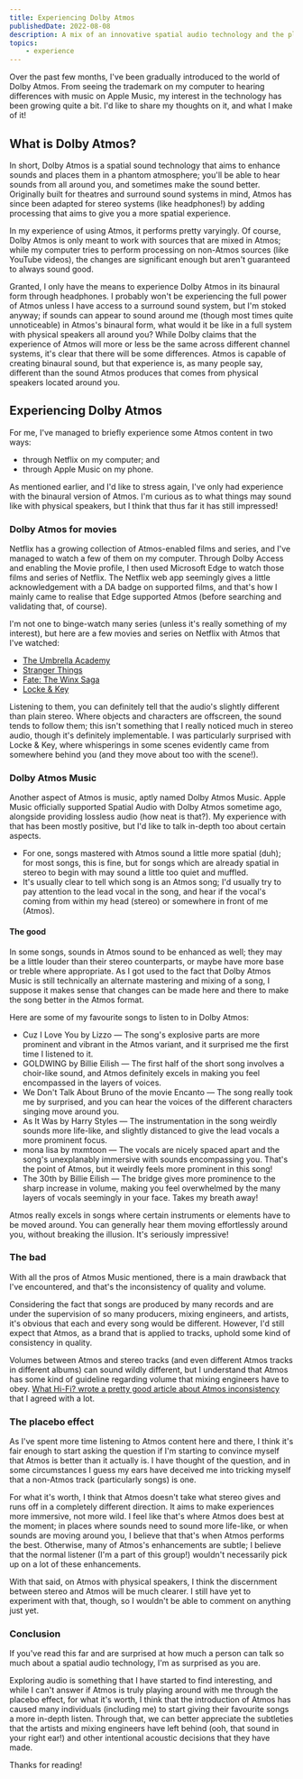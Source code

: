 ```yaml
---
title: Experiencing Dolby Atmos
publishedDate: 2022-08-08
description: A mix of an innovative spatial audio technology and the placebo effect makes me have greater appreciation for music.
topics: 
    - experience
---
```


Over the past few months, I've been gradually introduced to the world of Dolby Atmos. From seeing the trademark on my computer to hearing differences with music on Apple Music, my interest in the technology has been growing quite a bit. I'd like to share my thoughts on it, and what I make of it!

## What is Dolby Atmos?

In short, Dolby Atmos is a spatial sound technology that aims to enhance sounds and places them in a phantom atmosphere; you'll be able to hear sounds from all around you, and sometimes make the sound better. Originally built for theatres and surround sound systems in mind, Atmos has since been adapted for stereo systems (like headphones!) by adding processing that aims to give you a more spatial experience.

In my experience of using Atmos, it performs pretty varyingly. Of course, Dolby Atmos is only meant to work with sources that are mixed in Atmos; while my computer tries to perform processing on non-Atmos sources (like YouTube videos), the changes are significant enough but aren't guaranteed to always sound good.

Granted, I only have the means to experience Dolby Atmos in its binaural form through headphones. I probably won't be experiencing the full power of Atmos unless I have access to a surround sound system, but I'm stoked anyway; if sounds can appear to sound around me (though most times quite unnoticeable) in Atmos's binaural form, what would it be like in a full system with physical speakers all around you? While Dolby claims that the experience of Atmos will more or less be the same across different channel systems, it's clear that there will be some differences. Atmos is capable of creating binaural sound, but that experience is, as many people say, different than the sound Atmos produces that comes from physical speakers located around you.

## Experiencing Dolby Atmos

For me, I've managed to briefly experience some Atmos content in two ways:

- through Netflix on my computer; and
- through Apple Music on my phone.

As mentioned earlier, and I'd like to stress again, I've only had experience with the binaural version of Atmos. I'm curious as to what things may sound like with physical speakers, but I think that thus far it has still impressed!

### Dolby Atmos for movies

Netflix has a growing collection of Atmos-enabled films and series, and I've managed to watch a few of them on my computer. Through Dolby Access and enabling the Movie profile, I then used Microsoft Edge to watch those films and series of Netflix. The Netflix web app seemingly gives a little acknowledgement with a DA badge on supported films, and that's how I mainly came to realise that Edge supported Atmos (before searching and validating that, of course).

I'm not one to binge-watch many series (unless it's really something of my interest), but here are a few movies and series on Netflix with Atmos that I've watched:

- [The Umbrella Academy](https://www.netflix.com/title/80186863)
- [Stranger Things](https://www.netflix.com/title/80057281)
- [Fate: The Winx Saga](https://www.netflix.com/title/80220679)
- [Locke & Key](https://www.netflix.com/title/80241239)

Listening to them, you can definitely tell that the audio's slightly different than plain stereo. Where objects and characters are offscreen, the sound tends to follow them; this isn't something that I really noticed much in stereo audio, though it's definitely implementable. I was particularly surprised with Locke & Key, where whisperings in some scenes evidently came from somewhere behind you (and they move about too with the scene!).

### Dolby Atmos Music

Another aspect of Atmos is music, aptly named Dolby Atmos Music. Apple Music officially supported Spatial Audio with Dolby Atmos sometime ago, alongside providing lossless audio (how neat is that?). My experience with that has been mostly positive, but I'd like to talk in-depth too about certain aspects.

- For one, songs mastered with Atmos sound a little more spatial (duh); for most songs, this is fine, but for songs which are already spatial in stereo to begin with may sound a little too quiet and muffled.
- It's usually clear to tell which song is an Atmos song; I'd usually try to pay attention to the lead vocal in the song, and hear if the vocal's coming from within my head (stereo) or somewhere in front of me (Atmos).

#### The good

In some songs, sounds in Atmos sound to be enhanced as well; they may be a little louder than their stereo counterparts, or maybe have more base or treble where appropriate. As I got used to the fact that Dolby Atmos Music is still technically an alternate mastering and mixing of a song, I suppose it makes sense that changes can be made here and there to make the song better in the Atmos format.

Here are some of my favourite songs to listen to in Dolby Atmos:

- Cuz I Love You by Lizzo — The song's explosive parts are more prominent and vibrant in the Atmos variant, and it surprised me the first time I listened to it.
- GOLDWING by Billie Eilish — The first half of the short song involves a choir-like sound, and Atmos definitely excels in making you feel encompassed in the layers of voices.
- We Don't Talk About Bruno of the movie Encanto — The song really took me by surprised, and you can hear the voices of the different characters singing move around you.
- As It Was by Harry Styles — The instrumentation in the song weirdly sounds more life-like, and slightly distanced to give the lead vocals a more prominent focus.
- mona lisa by mxmtoon — The vocals are nicely spaced apart and the song's unexplanably immersive with sounds encompassing you. That's the point of Atmos, but it weirdly feels more prominent in this song!
- The 30th by Billie Eilish — The bridge gives more prominence to the sharp increase in volume, making you feel overwhelmed by the many layers of vocals seemingly in your face. Takes my breath away!

Atmos really excels in songs where certain instruments or elements have to be moved around. You can generally hear them moving effortlessly around you, without breaking the illusion. It's seriously impressive!

### The bad

With all the pros of Atmos Music mentioned, there is a main drawback that I've encountered, and that's the inconsistency of quality and volume.

Considering the fact that songs are produced by many records and are under the supervision of so many producers, mixing engineers, and artists, it's obvious that each and every song would be different. However, I'd still expect that Atmos, as a brand that is applied to tracks, uphold some kind of consistency in quality.

Volumes between Atmos and stereo tracks (and even different Atmos tracks in different albums) can sound wildly different, but I understand that Atmos has some kind of guideline regarding volume that mixing engineers have to obey. [What Hi-Fi? wrote a pretty good article about Atmos inconsistency](https://www.whathifi.com/features/why-i-have-a-problem-with-dolby-atmos-music) that I agreed with a lot.

### The placebo effect

As I've spent more time listening to Atmos content here and there, I think it's fair enough to start asking the question if I'm starting to convince myself that Atmos is better than it actually is. I have thought of the question, and in some circumstances I guess my ears have deceived me into tricking myself that a non-Atmos track (particularly songs) is one.

For what it's worth, I think that Atmos doesn't take what stereo gives and runs off in a completely different direction. It aims to make experiences more immersive, not more wild. I feel like that's where Atmos does best at the moment; in places where sounds need to sound more life-like, or when sounds are moving around you, I believe that that's when Atmos performs the best. Otherwise, many of Atmos's enhancements are subtle; I believe that the normal listener (I'm a part of this group!) wouldn't necessarily pick up on a lot of these enhancements.

With that said, on Atmos with physical speakers, I think the discernment between stereo and Atmos will be much clearer. I still have yet to experiment with that, though, so I wouldn't be able to comment on anything just yet.

### Conclusion

If you've read this far and are surprised at how much a person can talk so much about a spatial audio technology, I'm as surprised as you are.

Exploring audio is something that I have started to find interesting, and while I can't answer if Atmos is truly playing around with me through the placebo effect, for what it's worth, I think that the introduction of Atmos has caused many individuals (including me) to start giving their favourite songs a more in-depth listen. Through that, we can better appreciate the subtleties that the artists and mixing engineers have left behind (ooh, that sound in your right ear!) and other intentional acoustic decisions that they have made.

Thanks for reading!
